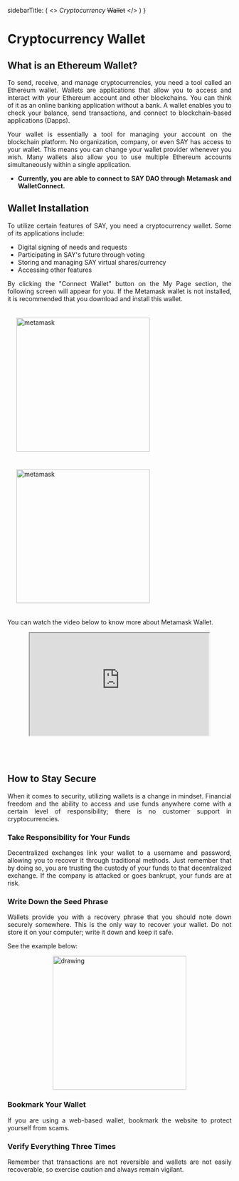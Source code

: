 
  sidebarTitle: (
    <>
      <i>Cryptocurrency</i>&nbsp;<s>Wallet</s>
    </>
  )
}



<div style="direction: ltr; text-align: justify;">

# Cryptocurrency Wallet

## What is an Ethereum Wallet?
To send, receive, and manage cryptocurrencies, you need a tool called an Ethereum wallet. Wallets are applications that allow you to access and interact with your Ethereum account and other blockchains. You can think of it as an online banking application without a bank. A wallet enables you to check your balance, send transactions, and connect to blockchain-based applications (Dapps).

Your wallet is essentially a tool for managing your account on the blockchain platform. No organization, company, or even SAY has access to your wallet. This means you can change your wallet provider whenever you wish. Many wallets also allow you to use multiple Ethereum accounts simultaneously within a single application.

- **Currently, you are able to connect to SAY DAO through Metamask and WalletConnect.**


## Wallet Installation
To utilize certain features of SAY, you need a cryptocurrency wallet. Some of its applications include:
  - Digital signing of needs and requests
  - Participating in SAY's future through voting
  - Storing and managing SAY virtual shares/currency
  - Accessing other features

By clicking the "Connect Wallet" button on the My Page section, the following screen will appear for you. If the Metamask wallet is not installed, it is recommended that you download and install this wallet.

<div>
<img style="margin: 20px" src="/images/metamask.png?raw=true" alt="metamask" width="300"/>
<img style="margin: 20px" src="/images/noMetamask.png?raw=true" alt="metamask" width="300"/>
</div>

You can watch the video below to know more about Metamask Wallet.

<style>.h_iframe-aparat_embed_frame{position:relative;}.h_iframe-aparat_embed_frame .ratio{display:block;width:100%;height:auto;}.h_iframe-aparat_embed_frame iframe{position:absolute;top:0;left:0;width:80%;height:80%;}</style>
<div class="h_iframe-aparat_embed_frame">
    <span style="display: block;padding-top: 57%;"></span>
    <iframe style="right: 0px;margin: auto" src="https://www.aparat.com/video/video/embed/videohash/jv3Yn/vt/frame"  allowFullScreen="true" webkitallowfullscreen="true" mozallowfullscreen="true"></iframe>
</div>

## How to Stay Secure
When it comes to security, utilizing wallets is a change in mindset. Financial freedom and the ability to access and use funds anywhere come with a certain level of responsibility; there is no customer support in cryptocurrencies.

### Take Responsibility for Your Funds
Decentralized exchanges link your wallet to a username and password, allowing you to recover it through traditional methods. Just remember that by doing so, you are trusting the custody of your funds to that decentralized exchange. If the company is attacked or goes bankrupt, your funds are at risk.

### Write Down the Seed Phrase
Wallets provide you with a recovery phrase that you should note down securely somewhere. This is the only way to recover your wallet. Do not store it on your computer; write it down and keep it safe.

See the example below:

<div style="display: flex; justify-content:center">
    <img src="/images/seeds.png" alt="drawing" width="300"/>
</div>

### Bookmark Your Wallet
If you are using a web-based wallet, bookmark the website to protect yourself from scams.

### Verify Everything Three Times
Remember that transactions are not reversible and wallets are not easily recoverable, so exercise caution and always remain vigilant.

</div>
